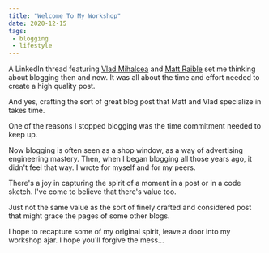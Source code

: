 ```yaml
---
title: "Welcome To My Workshop"
date: 2020-12-15
tags:
 - blogging
 - lifestyle
---
```


A LinkedIn thread featuring [Vlad Mihalcea](https://vladmihalcea.com/blog/) and
[Matt Raible](https://developer.okta.com/blog/authors/matt-raible/) set me thinking about blogging then and now. It
was all about the time and effort needed to create a high quality post.

And
yes, crafting the sort of great blog post that Matt and Vlad specialize in takes time.

One of the reasons I stopped blogging was the time commitment needed to keep up.

Now blogging is often seen as a shop window, as a way of advertising engineering mastery. Then, when I began blogging
all those years ago, it didn't feel that way. I wrote for myself and for my peers.

There's a joy in capturing the spirit of a moment in a post or in a code sketch. I've come to believe that there's
value too.

Just not the same value as the sort of finely crafted and considered post that might grace the pages of some other blogs.

I hope to recapture some of my original spirit, leave a door into my workshop ajar. I hope you'll forgive the mess...



